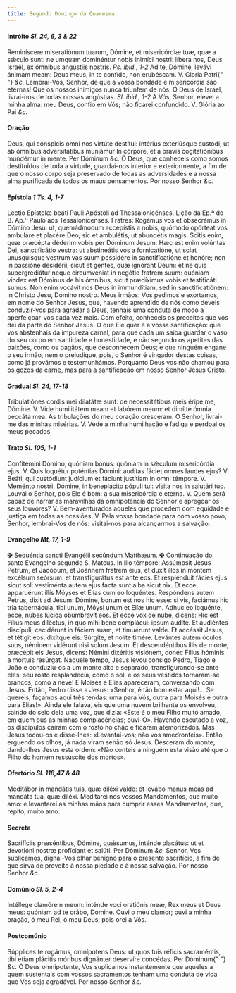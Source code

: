 ```yaml
---
title: Segundo Domingo da Quaresma
---
```


#### Intróito <em>Sl. 24, 6, 3 & 22</em>

<div class="grid grid-cols-2 gap-5">
  <span class="text-justify">
    Reminíscere miseratiónum tuarum, Dómine, et misericórdiæ tuæ, quæ a sǽculo
    sunt: ne umquam dominéntur nobis inimíci nostri: líbera nos, Deus Israël, ex
    ómnibus angústiis nostris. <em>Ps. ibid., 1-2</em> Ad te, Dómine, levávi
    ánimam meam: Deus meus, in te confído, non erubéscam. V. Gloria Patri{" "}
    <em>&c.</em>
  </span>
  <span class="text-justify">
    Lembrai-Vos, Senhor, de que a vossa bondade e misericórdia são eternas! Que
    os nossos inimigos nunca triunfem de nós. Ó Deus de Israel, livrai-nos de
    todas nossas angústias. <em>Sl. ibid., 1-2</em> A Vós, Senhor, elevei a
    minha alma: meu Deus, confio em Vós; não ficarei confundido. V. Glória ao
    Pai <em>&c.</em>
  </span>
</div>

#### Oração

<div class="grid grid-cols-2 gap-5">
  <span class="text-justify">
    Deus, qui cónspicis omni nos virtúte destítui: intérius exteriúsque custódi;
    ut ab ómnibus adversitátibus muniámur In córpore, et a pravis cogitatiónibus
    mundémur in mente. Per Dóminum <em>&c.</em>
  </span>
  <span class="text-justify">
    Ó Deus, que conheceis como somos destituídos de toda a virtude, guardai-nos
    interior e exteriormente, a fim de que o nosso corpo seja preservado de
    todas as adversidades e a nossa alma purificada de todos os maus
    pensamentos. Por nosso Senhor <em>&c.</em>
  </span>
</div>

#### Epístola <em>1 Ts. 4, 1-7</em>

<div class="grid grid-cols-2 gap-5">
  <span class="text-justify">
    Léctio Epístolæ beáti Pauli Apóstoli ad Thessalonicénses.
  </span>
  <span class="text-justify">
    Lição da Ep.ª do B. Ap.º Paulo aos Tessalonicenses.
  </span>
  <span class="text-justify">
    Fratres: Rogámus vos et obsecrámus in Dómino Jesu: ut, quemádmodum
    accepístis a nobis, quómodo opórteat vos ambuláre et placére Deo, sic et
    ambulétis, ut abundétis magis. Scitis enim, quæ præcépta déderim vobis per
    Dóminum Jesum. Hæc est enim volúntas Dei, sanctificátio vestra: ut
    abstineátis vos a fornicatióne, ut sciat unusquísque vestrum vas suum
    possidére in sanctifícatióne et honóre; non in passióne desidérii, sicut et
    gentes, quæ ignórant Deum: et ne quis supergrediátur neque circumvéniat in
    negótio fratrem suum: quóniam vindex est Dóminus de his ómnibus, sicut
    prædíximus vobis et testificáti sumus. Non enim vocávit nos Deus in
    immundítiam, sed in sanctificatiónem: in Christo Jesu, Dómino nostro.
  </span>
  <span class="text-justify">
    Meus irmãos: Vos pedimos e exortamos, em nome do Senhor Jesus, que, havendo
    aprendido de nós como deveis conduzir-vos para agradar a Deus, tenhais uma
    conduta de modo a aperfeiçoar-vos cada vez mais. Com efeito, conheceis os
    preceitos que vos dei da parte do Senhor Jesus. O que Ele quer é a vossa
    santificação: que vos abstenhais da impureza carnal, para que cada um saiba
    guardar o vaso do seu corpo em santidade e honestidade, e não segundo os
    apetites das paixões, como os pagãos, que desconhecem Deus; e que ninguém
    engane o seu irmão, nem o prejudique, pois, o Senhor é vingador destas
    coisas, como já provámos e testemunhámos. Porquanto Deus vos não chamou para
    os gozos da carne, mas para a santificação em nosso Senhor Jesus Cristo.
  </span>
</div>

#### Gradual <em>Sl. 24, 17-18</em>

<div class="grid grid-cols-2 gap-5">
  <span class="text-justify">
    Tribulatiónes cordis mei dilatátæ sunt: de necessitátibus meis éripe me,
    Dómine. V. Vide humilitátem meam et labórem meum: et dimítte ómnia peccáta
    mea.
  </span>
  <span class="text-justify">
    As tribulações do meu coração cresceram. Ó Senhor, livrai-me das minhas
    misérias. V. Vede a minha humilhação e fadiga e perdoai os meus pecados.
  </span>
</div>

#### Trato <em>Sl. 105, 1-1</em>

<div class="grid grid-cols-2 gap-5">
  <span class="text-justify">
    Confitémini Dómino, quóniam bonus: quóniam in sǽculum misericórdia ejus. V.
    Quis loquétur poténtias Dómini: audítas fáciet omnes laudes ejus? V. Beáti,
    qui custódiunt judícium et fáciunt justítiam in omni témpore. V. Meménto
    nostri, Dómine, in beneplácito pópuli tui: vísita nos in salutári tuo.
  </span>
  <span class="text-justify">
    Louvai o Senhor, pois Ele é bom: a sua misericórdia é eterna. V. Quem será
    capaz de narrar as maravilhas da omnipotência do Senhor e apregoar os seus
    louvores? V. Bem-aventurados aqueles que procedem com equidade e justiça em
    todas as ocasiões. V. Pela vossa bondade para com vosso povo, Senhor,
    lembrai-Vos de nós: visitai-nos para alcançarmos a salvação.
  </span>
</div>

#### Evangelho <em>Mt, 17, 1-9</em>

<div class="grid grid-cols-2 gap-5">
  <span class="text-justify">
    <span class="text-red-500">&#10016;</span> Sequéntia sancti Evangélii
    secúndum Matthǽum.
  </span>
  <span class="text-justify">
    <span class="text-red-500">&#10016;</span> Continuação do santo Evangelho
    segundo S. Mateus.
  </span>
  <span class="text-justify">
    In illo témpore: Assúmpsit Jesus Petrum, et Jacóbum, et Joánnem fratrem
    eius, et duxit illos in montem excélsum seórsum: et transfigurátus est ante
    eos. Et resplénduit fácies ejus sicut sol: vestiménta autem ejus facta sunt
    alba sicut nix. Et ecce, apparuérunt illis Móyses et Elías cum eo loquéntes.
    Respóndens autem Petrus, dixit ad Jesum: Dómine, bonum est nos hic esse: si
    vis, faciámus hic tria tabernácula, tibi unum, Móysi unum et Elíæ unum.
    Adhuc eo loquénte, ecce, nubes lúcida obumbrávit eos. Et ecce vox de nube,
    dicens: Hic est Fílius meus diléctus, in quo mihi bene complácui: ipsum
    audíte. Et audiéntes discípuli, cecidérunt in fáciem suam, et timuérunt
    valde. Et accéssit Jesus, et tétigit eos, dixítque eis: Súrgite, et nolíte
    timére. Levántes autem óculos suos, néminem vidérunt nisi solum Jesum. Et
    descendéntibus illis de monte, præcépit eis Jesus, dicens: Némini dixéritis
    visiónem, donec Fílius hóminis a mórtuis resúrgat.
  </span>
  <span class="text-justify">
    Naquele tempo, Jesus levou consigo Pedro, Tiago e João e conduziu-os a um
    monte alto e separado, transfigurando-se ante eles: seu rosto resplandecia,
    como o sol, e os seus vestidos tornaram-se brancos, como a neve! E Moisés e
    Elias apareceram, conversando com Jesus. Então, Pedro disse a Jesus:
    «Senhor, é tão bom estar aqui!... Se quereis, façamos aqui três tendas: uma
    para Vós, outra para Moisés e outra para Elias!». Ainda ele falava, eis que
    uma nuvem brilhante os envolveu, saindo do seio dela uma voz, que dizia:
    «Este é o meu Filho muito amado, em quem pus as minhas complacências;
    ouvi-O». Havendo escutado a voz, os discípulos caíram com o rosto no chão e
    ficaram atemorizados. Mas Jesus tocou-os e disse-lhes: «Levantai-vos; não
    vos amedronteis». Então, erguendo os olhos, já nada viram senão só Jesus.
    Desceram do monte, dando-lhes Jesus esta ordem: «Não conteis a ninguém esta
    visão até que o Filho do homem ressuscite dos mortos».
  </span>
</div>

#### Ofertório <em>Sl. 118,47 & 48</em>

<div class="grid grid-cols-2 gap-5">
  <span class="text-justify">
    Meditábor in mandátis tuis, quæ diléxi valde: et levábo manus meas ad
    mandáta tua, quæ diléxi.
  </span>
  <span class="text-justify">
    Meditarei nos vossos Mandamentos, que muito amo: e levantarei as minhas mãos
    para cumprir esses Mandamentos, que, repito, muito amo.
  </span>
</div>

#### Secreta

<div class="grid grid-cols-2 gap-5">
  <span class="text-justify">
    Sacrifíciis præséntibus, Dómine, quǽsumus, inténde placátus: ut et devotióni
    nostræ profíciant et salúti. Per Dóminum <em>&c.</em>
  </span>
  <span class="text-justify">
    Senhor, Vos suplicamos, dignai-Vos olhar benigno para o presente sacrifício,
    a fim de que sirva de proveito à nossa piedade e à nossa salvação. Por nosso
    Senhor <em>&c.</em>
  </span>
</div>

#### Comúnio <em>Sl. 5, 2-4</em>

<div class="grid grid-cols-2 gap-5">
  <span class="text-justify">
    Intéllege clamórem meum: inténde voci oratiónis meæ, Rex meus et Deus meus:
    quóniam ad te orábo, Dómine.
  </span>
  <span class="text-justify">
    Ouvi o meu clamor; ouvi a minha oração, ó meu Rei, ó meu Deus; pois orei a
    Vós.
  </span>
</div>

#### Postcomúnio

<div class="grid grid-cols-2 gap-5">
  <span class="text-justify">
    Súpplices te rogámus, omnípotens Deus: ut quos tuis réficis sacraméntis,
    tibi etiam plácitis móribus dignánter deservíre concédas. Per Dóminum{" "}
    <em>&c.</em>
  </span>
  <span class="text-justify">
    Ó Deus omnipotente, Vos suplicamos instantemente que aqueles a quem
    sustentais com vossos sacramentos tenham uma conduta de vida que Vos seja
    agradável. Por nosso Senhor <em>&c.</em>
  </span>
</div>
